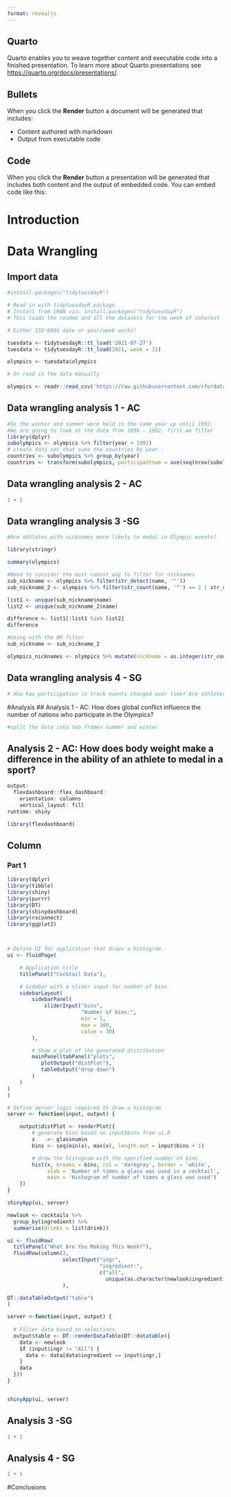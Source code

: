 ```yaml
---
format: revealjs
---
```


## Quarto

Quarto enables you to weave together content and executable code into a finished presentation. To learn more about Quarto presentations see <https://quarto.org/docs/presentations/>.

## Bullets

When you click the **Render** button a document will be generated that includes:

-   Content authored with markdown
-   Output from executable code

## Code

When you click the **Render** button a presentation will be generated that includes both content and the output of embedded code. You can embed code like this:

# Introduction

# Data Wrangling
## Import data
```R
#install.packages("tidytuesdayR")

# Read in with tidytuesdayR package 
# Install from CRAN via: install.packages("tidytuesdayR")
# This loads the readme and all the datasets for the week of interest

# Either ISO-8601 date or year/week works!

tuesdata <- tidytuesdayR::tt_load('2021-07-27')
tuesdata <- tidytuesdayR::tt_load(2021, week = 31)

olympics <- tuesdata$olympics

# Or read in the data manually

olympics <- readr::read_csv('https://raw.githubusercontent.com/rfordatascience/tidytuesday/master/data/2021/2021-07-27/olympics.csv')
```
## Data wrangling analysis 1 - AC
```r
#So the winter and summer were held in the same year up until 1992.
#We are going to look at the data from 1896 - 1992. first we filter
library(dplyr)
subolympics <- olympics %>% filter(year < 1992)
# create data set that sums the countries by year..
countries <- subolympics %>% group_by(year)
countries <- transform(subolympics, participantnum = ave(seq(nrow(subolympics)), year, FUN = length)) 

```

## Data wrangling analysis 2 - AC
```r
1 + 1
```

## Data wrangling analysis 3 -SG
```r
#Are athletes with nicknames more likely to medal in Olympic events?

library(stringr)

summary(olympics)

#Need to consider the most robust way to filter for nicknames
sub_nickname <- olympics %>% filter(str_detect(name, '"'))
sub_nickname_2 <- olympics %>% filter(str_count(name, '"') == 2 | str_count(name, "'") == 2)

list1 <- unique(sub_nickname$name)
list2 <- unique(sub_nickname_2$name)

difference <- list1[!list1 %in% list2]
difference

#Going with the OR filter
sub_nickname <- sub_nickname_2

olympics_nicknames <- olympics %>% mutate(nickname = as.integer(str_count(name, '"') == 2 | str_count(name, "'") == 2))

```

## Data wrangling analysis 4 - SG
```r
# How has participation in track events changed over time? Are athletes competing in fewer events more recently? Has the length of their Olympic careers changed?


```

#Analysis
## Analysis 1 - AC: How does global conflict influence the number of nations who participate in the Olympics?
```r
#split the data into two frames summer and winter
```

## Analysis 2 - AC: How does body weight make a difference in the ability of an athlete to medal in a sport?
```r
output: 
  flexdashboard::flex_dashboard:
    orientation: columns
    vertical_layout: fill
runtime: shiny
```

```r
library(flexdashboard)
```

Column {data-width=1000}
-----------------------------------------------------------------------

### Part 1

```r
library(dplyr)
library(tibble)
library(shiny)
library(purrr)
library(DT)
library(shinydashboard)
library(rsconnect)
library(ggplot2)



# Define UI for application that draws a histogram
ui <- fluidPage(

    # Application title
    titlePanel("Cocktail Data"),

    # Sidebar with a slider input for number of bins 
    sidebarLayout(
        sidebarPanel(
            sliderInput("bins",
                        "Number of bins:",
                        min = 1,
                        max = 100,
                        value = 30)
        ),

        # Show a plot of the generated distribution
        mainPanel(tabPanel("plots",
           plotOutput("distPlot"),
           tableOutput("drop down")
        )
    )
)
)

# Define server logic required to draw a histogram
server <- function(input, output) {

    output$distPlot <- renderPlot({
        # generate bins based on input$bins from ui.R
        x    <- glassnum$n
        bins <- seq(min(x), max(x), length.out = input$bins + 1)

        # draw the histogram with the specified number of bins
        hist(x, breaks = bins, col = 'darkgray', border = 'white',
             xlab = 'Number of times a glass was used in a cocktail',
             main = 'Histogram of number of times a glass was used')
    })
}

shinyApp(ui, server)
```
```r
newlook <- cocktails %>% 
  group_by(ingredient) %>% 
  summarise(drinks = list(drink))

ui <- fluidRow(
  titlePanel("What Are You Making This Week?"),
  fluidRow(column(2,
                  selectInput("ingr",
                              "ingredient:",
                              c("all", 
                                unique(as.character(newlook$ingredient)))))
                  ),

DT::dataTableOutput("table")
)

server <-function(input, output) {
  
  # Filter data based on selections
  output$table <- DT::renderDataTable(DT::datatable({
    data <- newlook
    if (input$ingr != "All") {
      data <- data[data$ingredient == input$ingr,]
    }
    data
  }))
}


shinyApp(ui, server)
```

## Analysis 3 -SG
```r
1 + 1
```

## Analysis 4 - SG
```r
1 + 1
```

#Conclusions
